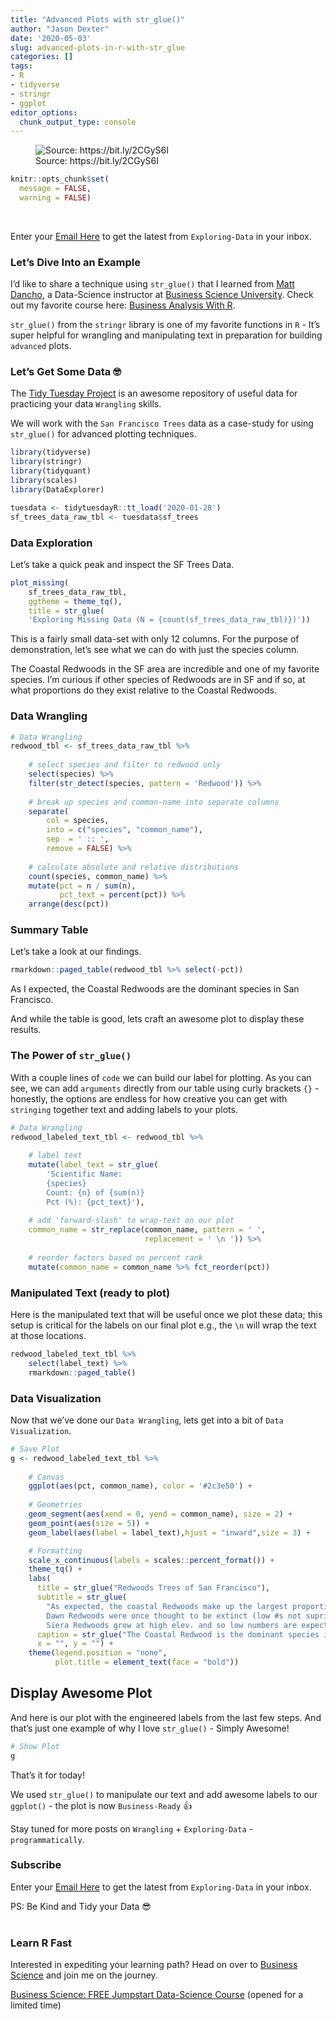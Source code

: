 ```yaml
---
title: "Advanced Plots with str_glue()"
author: "Jason Dexter"
date: '2020-05-03'
slug: advanced-plots-in-r-with-str_glue
categories: []
tags:
- R
- tidyverse
- stringr
- ggplot
editor_options:
  chunk_output_type: console
---
```



![Source: https://bit.ly/2CGyS6I](/post/2020-05-03-advanced-plots-in-r-with-str_glue_files/Screen Shot 2020-08-17 at 8.52.51 PM.png){target="_blank"}


```r
knitr::opts_chunk$set(
  message = FALSE,
  warning = FALSE)
```

<br/> 

Enter your [Email Here](https://tinyletter.com/dexters-analytics){target="_blank"} to get the latest from `Exploring-Data` in your inbox.<br/> 


### Let's Dive Into an Example

I'd like to share a technique using `str_glue()` that I learned from [Matt Dancho](https://www.linkedin.com/in/mattdancho/){target="_blank"}, a Data-Science instructor at [Business Science University](https://www.business-science.io/?affcode=173166_vnvxtqbd){target="_blank"}. Check out my favorite course here: [Business Analysis With R](http://bit.ly/2Z9SHsd){target="_blank"}.

`str_glue()` from the `stringr` library is one of my favorite functions in `R` - It's super helpful for wrangling and manipulating text in preparation for building `advanced` plots. 

### Let's Get Some Data 🤓

The [Tidy Tuesday Project](https://github.com/rfordatascience/tidytuesday){target="_blank"} is an awesome repository of useful data for practicing your data `Wrangling` skills.

We will work with the `San Francisco Trees` data as a case-study for using `str_glue()` for advanced plotting techniques.


```r
library(tidyverse)
library(stringr)
library(tidyquant)
library(scales)
library(DataExplorer)

tuesdata <- tidytuesdayR::tt_load('2020-01-28') 
sf_trees_data_raw_tbl <- tuesdata$sf_trees
```

### Data Exploration 

Let's take a quick peak and inspect the SF Trees Data.

```r
plot_missing(
    sf_trees_data_raw_tbl,
    ggtheme = theme_tq(),
    title = str_glue(
    'Exploring Missing Data (N = {count(sf_trees_data_raw_tbl)})'))
```

This is a fairly small data-set with only 12 columns. For the purpose of demonstration, let's see what we can do with just the species column.

The Coastal Redwoods in the SF area are incredible and one of my favorite species. I'm curious if other species of Redwoods are in SF and if so, at what proportions do they exist relative to the Coastal Redwoods. 

### Data Wrangling

```r
# Data Wrangling
redwood_tbl <- sf_trees_data_raw_tbl %>% 
    
    # select species and filter to redwood only
    select(species) %>% 
    filter(str_detect(species, pattern = 'Redwood')) %>% 
    
    # break up species and common-name into separate columns
    separate(
        col = species,
        into = c("species", "common_name"),
        sep  = ' :: ',
        remove = FALSE) %>% 
    
    # calculate absolute and relative distributions
    count(species, common_name) %>% 
    mutate(pct = n / sum(n),
           pct_text = percent(pct)) %>% 
    arrange(desc(pct))
```

### Summary Table

Let's take a look at our findings.


```r
rmarkdown::paged_table(redwood_tbl %>% select(-pct))
```


As I expected, the Coastal Redwoods are the dominant species in San Francisco.

And while the table is good, lets craft an awesome plot to display these results.

### The Power of `str_glue()`

With a couple lines of `code` we can build our label for plotting. As you can see, we can add `arguments` directly from our table using curly brackets `{}` - honestly, the options are endless for how creative you can get with `stringing` together text and adding labels to your plots. 

```r
# Data Wrangling
redwood_labeled_text_tbl <- redwood_tbl %>% 
    
    # label text
    mutate(label_text = str_glue(
        'Scientific Name:
        {species}
        Count: {n} of {sum(n)}
        Pct (%): {pct_text}'),
    
    # add 'forward-slash' to wrap-text on our plot
    common_name = str_replace(common_name, pattern = ' ', 
                              replacement = ' \n ')) %>% 
    
    # reorder factors based on percent rank
    mutate(common_name = common_name %>% fct_reorder(pct))
```


### Manipulated Text (ready to plot)

Here is the manipulated text that will be useful once we plot these data; this setup is critical for the labels on our final plot e.g., the `\n` will wrap the text at those locations.

```r
redwood_labeled_text_tbl %>% 
    select(label_text) %>% 
    rmarkdown::paged_table()
```


### Data Visualization

Now that we've done our `Data Wrangling`, lets get into a bit of `Data Visualization`.

```r
# Save Plot
g <- redwood_labeled_text_tbl %>% 
    
    # Canvas
    ggplot(aes(pct, common_name), color = '#2c3e50') +
    
    # Geometries
    geom_segment(aes(xend = 0, yend = common_name), size = 2) +
    geom_point(aes(size = 5)) +
    geom_label(aes(label = label_text),hjust = "inward",size = 3) +

    # Formatting
    scale_x_continuous(labels = scales::percent_format()) +
    theme_tq() + 
    labs(
      title = str_glue("Redwoods Trees of San Francisco"),
      subtitle = str_glue(
        "As expected, the coastal Redwoods make up the largest proportion.
        Dawn Redwoods were once thought to be extinct (low #s not suprising).
        Siera Redwoods grow at high elev. and so low numbers are expected."),
      caption = str_glue("The Coastal Redwood is the dominant species in SF."),
      x = "", y = "") +
    theme(legend.position = "none",
          plot.title = element_text(face = "bold"))
```

## Display Awesome Plot 

And here is our plot with the engineered labels from the last few steps. And that's just one example of why I love `str_glue()` - Simply Awesome!

```r
# Show Plot
g
```

That's it for today! 

We used `str_glue()` to manipulate our text and add awesome labels to our `ggplot()` - the plot is now `Business-Ready` 👍

Stay tuned for more posts on `Wrangling` + `Exploring-Data` - `programmatically`.


### Subscribe

Enter your [Email Here](https://tinyletter.com/dexters-analytics){target="_blank"} to get the latest from `Exploring-Data` in your inbox.<br/>  

PS: Be Kind and Tidy your Data 😎<br/>
<br/>


### Learn R Fast

Interested in expediting your learning path? Head on over to [Business Science](https://www.business-science.io/?affcode=173166_vnvxtqbd){target="_blank"} and join me on the journey.

[Business Science: FREE Jumpstart Data-Science Course](https://university.business-science.io/p/jumpstart-with-r/?affcode=173166_vnvxtqbd){target="_blank"} (opened for a limited time)


